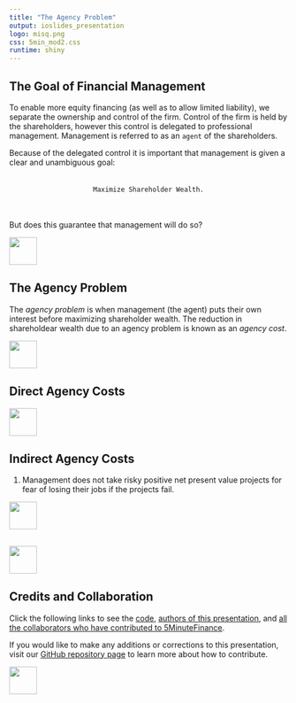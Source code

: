 ```yaml
---
title: "The Agency Problem"
output: ioslides_presentation
logo: misq.png
css: 5min_mod2.css
runtime: shiny
---
```


## The Goal of Financial Management

To enable more equity financing (as well as to allow limited liability), we separate the ownership and control of the firm.  Control of the firm is held by the shareholders, however this control is delegated to professional management. Management is referred to as an `agent` of the shareholders.

Because of the delegated control it is important that management is given a clear and unambiguous goal:  
<br>
<br>
<center>`Maximize Shareholder Wealth.`</center>
<br>
<br>
But does this guarantee that management will do so?

<div class="MIfooter"><img src="mi.png" style="height:50px;"></div> 

## The Agency Problem

The *agency problem* is when management (the agent) puts their own interest before maximizing shareholder wealth.  The reduction in shareholdear wealth due to an agency problem is known as an *agency cost*.


<div class="MIfooter"><img src="mi.png" style="height:50px;"></div> 

## Direct Agency Costs



<div class="MIfooter"><img src="mi.png" style="height:50px;"></div> 

## Indirect Agency Costs

#. Management does not take risky positive net present value projects for fear of losing their jobs if the projects fail.




<div class="MIfooter"><img src="mi.png" style="height:50px;"></div> 


## 

<!-- ideas for interactive app -->
<!-- can we query somthing from SEC? -->

<div class="MIfooter"><img src="mi.png" style="height:50px;"></div> 

## Credits and Collaboration

Click the following links to see the [code](https://github.com/FinancialMarkets/5MinuteFinance/blob/master/Fundamentals/goal_of_financial_manager/goal_fin_mgmt.Rmd), [authors of this presentation](https://github.com/FinancialMarkets/5MinuteFinance/blame/master/Fundamentals/goal_of_financial_manager/goal_fin_mgmt.Rmd), and [all the collaborators who have contributed to 5MinuteFinance](https://github.com/FinancialMarkets/5MinuteFinance/graphs/contributors).

If you would like to make any additions or corrections to this presentation, visit our [GitHub repository page](https://github.com/FinancialMarkets/5MinuteFinance#how-to-contribute) to learn more about how to contribute.

<div class="MIfooter"><img src="mi.png" style="height:50px;"></div> 
